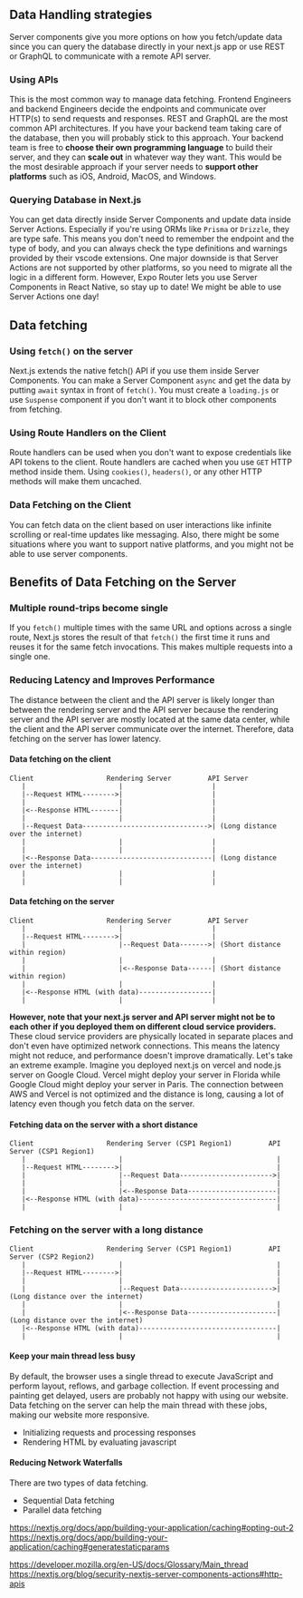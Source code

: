 
## Data Handling strategies
Server components give you more options on how you fetch/update data since you can query the database directly in your next.js app or use REST or GraphQL to communicate with a remote API server.

### Using APIs
This is the most common way to manage data fetching. Frontend Engineers and backend Engineers decide the endpoints and communicate over HTTP(s) to send requests and responses. REST and GraphQL are the most common API architectures. If you have your backend team taking care of the database, then you will probably stick to this approach. Your backend team is free to **choose their own programming language** to build their server, and they can **scale out** in whatever way they want. This would be the most desirable approach if your server needs to **support other platforms** such as iOS, Android, MacOS, and Windows.

### Querying Database in Next.js
You can get data directly inside Server Components and update data inside Server Actions. Especially if you're using ORMs like `Prisma` or `Drizzle`, they are type safe. This means you don't need to remember the endpoint and the type of body, and you can always check the type definitions and warnings provided by their vscode extensions. One major downside is that Server Actions are not supported by other platforms, so you need to migrate all the logic in a different form. However, Expo Router lets you use Server Components in React Native, so stay up to date! We might be able to use Server Actions one day!

## Data fetching

### Using `fetch()` on the server
Next.js extends the native fetch() API if you use them inside Server Components. You can make a Server Component `async` and get the data by putting `await` syntax in front of `fetch()`. You must create a `loading.js` or use `Suspense` component if you don't want it to block other components from fetching.

### Using Route Handlers on the Client
Route handlers can be used when you don't want to expose credentials like API tokens to the client. Route handlers are cached when you use `GET` HTTP method inside them. Using `cookies()`, `headers()`, or any other HTTP methods will make them uncached.

### Data Fetching on the Client
You can fetch data on the client based on user interactions like infinite scrolling or real-time updates like messaging. Also, there might be some situations where you want to support native platforms, and you might not be able to use server components. 

## Benefits of Data Fetching on the Server

### Multiple round-trips become single
If you `fetch()` multiple times with the same URL and options across a single route, Next.js stores the result of that `fetch()` the first time it runs and reuses it for the same fetch invocations. This makes multiple requests into a single one.

### Reducing Latency and Improves Performance
The distance between the client and the API server is likely longer than between the rendering server and the API server because the rendering server and the API server are mostly located at the same data center, while the client and the API server communicate over the internet. Therefore, data fetching on the server has lower latency.

#### Data fetching on the client

```
Client                  Rendering Server         API Server
   |                       |                      |
   |--Request HTML-------->|                      |
   |                       |                      |
   |<--Response HTML-------|                      |
   |                       |                      |
   |--Request Data------------------------------->| (Long distance over the internet)
   |                       |                      |
   |                       |                      |
   |<--Response Data------------------------------| (Long distance over the internet)
   |                       |                      |
   |                       |                      |
```

#### Data fetching on the server

```
Client                  Rendering Server         API Server
   |                       |                      |
   |--Request HTML-------->|                      |
   |                       |--Request Data------->| (Short distance within region)
   |                       |                      |
   |                       |<--Response Data------| (Short distance within region)
   |                       |                      |
   |<--Response HTML (with data)------------------|
   |                       |                      |
```

**However, note that your next.js server and API server might not be to each other if you deployed them on different cloud service providers.** These cloud service providers are physically located in separate places and don't even have optimized network connections. This means the latency might not reduce, and performance doesn't improve dramatically. Let's take an extreme example. Imagine you deployed next.js on vercel and node.js server on Google Cloud. Vercel might deploy your server in Florida while Google Cloud might deploy your server in Paris. The connection between AWS and Vercel is not optimized and the distance is long, causing a lot of latency even though you fetch data on the server.

#### Fetching data on the server with a short distance
```
Client                  Rendering Server (CSP1 Region1)         API Server (CSP1 Region1)
   |                       |                                      |
   |--Request HTML-------->|                                      |
   |                       |--Request Data----------------------->|
   |                       |                                      |
   |                       |<--Response Data----------------------|
   |<--Response HTML (with data)----------------------------------|
   |                       |                                      |
```

### Fetching on the server with a long distance
```
Client                  Rendering Server (CSP1 Region1)         API Server (CSP2 Region2)
   |                       |                                      |
   |--Request HTML-------->|                                      |
   |                       |                                      |
   |                       |--Request Data----------------------->| (Long distance over the internet)
   |                       |                                      |
   |                       |<--Response Data----------------------| (Long distance over the internet)
   |<--Response HTML (with data)----------------------------------|
   |                       |                                      |
```

#### Keep your main thread less busy
By default, the browser uses a single thread to execute JavaScript and perform layout, reflows, and garbage collection. If event processing and painting get delayed, users are probably not happy with using our website. Data fetching on the server can help the main thread with these jobs, making our website more responsive.

- Initializing requests and processing responses
- Rendering HTML by evaluating javascript

#### Reducing Network Waterfalls

There are two types of data fetching.

- Sequential Data fetching
- Parallel data fetching

https://nextjs.org/docs/app/building-your-application/caching#opting-out-2
https://nextjs.org/docs/app/building-your-application/caching#generatestaticparams

https://developer.mozilla.org/en-US/docs/Glossary/Main_thread
https://nextjs.org/blog/security-nextjs-server-components-actions#http-apis
